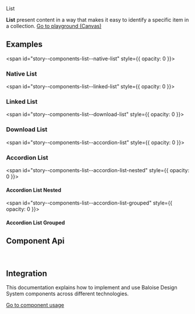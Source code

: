 
<bal-doc-banner id="story--components-list--basic">List</bal-doc-banner>

<bal-doc-lead>
  <b>List</b> present content in a way that makes it easy to identify a specific item in a collection.
</bal-doc-lead>

<Canvas withSource="open">
  <Story id="components-list--basic" />
</Canvas>

<bal-doc-app>
  <bal-button-group class="mb-large" position="center">
    <a class="button is-primary" href="?path=/story/components-list--basic">
      Go to playground (Canvas)
    </a>
    <bal-doc-code-sandbox
      framework="angular"
      template={Basic.parameters.docs.source.code}
      modules="list"
    ></bal-doc-code-sandbox>
    <bal-doc-code-sandbox
      framework="html"
      template={Basic.parameters.docs.source.code}
      modules="list"
    ></bal-doc-code-sandbox>
  </bal-button-group>
</bal-doc-app>

## Examples

<span id="story--components-list--native-list" style={{ opacity: 0 }}></span>

### Native List

<Canvas>
  <Story id="components-list--native-list" />
</Canvas>

<span id="story--components-list--linked-list" style={{ opacity: 0 }}></span>

### Linked List

<Canvas>
  <Story id="components-list--linked-list" />
</Canvas>

<span id="story--components-list--download-list" style={{ opacity: 0 }}></span>

### Download List

<Canvas>
  <Story id="components-list--download-list" />
</Canvas>

<span id="story--components-list--accordion-list" style={{ opacity: 0 }}></span>

### Accordion List

<Canvas>
  <Story id="components-list--accordion-list" />
</Canvas>

<span id="story--components-list--accordion-list-nested" style={{ opacity: 0 }}></span>

#### Accordion List Nested

<Canvas>
  <Story id="components-list--accordion-list-nested" />
</Canvas>

<span id="story--components-list--accordion-list-grouped" style={{ opacity: 0 }}></span>

#### Accordion List Grouped

<Canvas>
  <Story id="components-list--accordion-list-grouped" />
</Canvas>

## Component Api

<Description markdown={readme} />
<Description markdown={listItem} />
<Description markdown={listItemTitle} />
<Description markdown={listItemSubtitle} />
<Description markdown={listItemContent} />
<Description markdown={listItemIcon} />

<br />

## Integration

This documentation explains how to implement and use Baloise Design System components across different technologies.

<a class="button is-primary" href="?path=/docs/development-components--page">
  Go to component usage
</a>


<Description markdown={testing} />

<bal-doc-github link="/components/bal-list/stories/bal-list.docs.mdx"></bal-doc-github>
